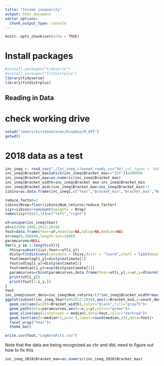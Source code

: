 ```yaml
---
title: "Income inequality"
output: html_document
editor_options: 
  chunk_output_type: console
---
```


```r
knitr::opts_chunk$set(echo = TRUE)
```

# Install packages
```r
#install.packages("tidyverse")
#install.packages("fitdistrplus")
library(tidyverse)
library(fitdistrplus)
```




## Reading in Data

# check working drive
```r
setwd("/Users/kirstenoleson/Dropbox/R_GPI")
getwd()
```

# 2018 data as a test
```r
inc_ineq <- read_csv("./Inc_ineq_cleaned_ready.csv")#),col_types = "dddddddd") 
inc_ineq$Bracket_max[which(inc_ineq$Bracket_max=="Inf")]=500000
inc_ineq$Bracket_max=as.numeric(inc_ineq$Bracket_max)
inc_ineq$Bracket_width=inc_ineq$Bracket_max-inc_ineq$Bracket_min
inc_ineq$Bracket_mid=(inc_ineq$Bracket_max+inc_ineq$Bracket_min)/2
iibins=as.data.frame(inc_ineq[,c("Year","Bracket_min","Bracket_max","Num_returns")])

reduce_factor=1
iibins$Nrep=floor(iibins$Num_returns/reduce_factor)
iiyr=iibins%>%uncount(weights = Nrep)
names(iiyr)[c(2,3)]=c("left","right")

uY=unique(inc_ineq$Year)
uY=c(2000:2006,2012:2018)
Yout=data.frame(Year=uY,meanlog=NA,sdlog=NA,median=NA)
xr=seq(0,500000,length.out=1000)
paramcurves=NULL
for(i_y in 1:length(uY)){
  thisy=subset(iiyr,Year==uY[i_y])
  disty=fitdistcens(censdata = thisy,distr = "lnorm",start = list(meanlog=10,sdlog=1))
  Yout$meanlog[i_y]=disty$estimate[1]
  Yout$sdlog[i_y]=disty$estimate[2]
  Yout$median[i_y]=exp(disty$estimate[1])
  paramcurves=rbind(paramcurves,data.frame(Year=uY[i_y],x=xr,y=dlnorm(x=xr,meanlog=disty$estimate[1],sdlog = disty$estimate[2])))
  print(uY[i_y])
  print(Yout[1:i_y,])
}
Yout
inc_ineq$count_dens=inc_ineq$Num_returns/(3*inc_ineq$Bracket_width*max(inc_ineq$Num_returns))
ggplot(subset(inc_ineq,Year%in%2012:2018),aes(x=Bracket_mid,y=count_dens))+
  geom_col(aes(width=Bracket_width),color="black",fill="gray75")+
  geom_path(data=paramcurves,aes(x=x,y=y),color="green")+
  geom_vline(aes(xintercept = median),data=Yout,color="darkred")+
  geom_text(aes(x=median*3,y=2e-5,label=round(median,2)),data=Yout)+
  facet_wrap("Year")+
  theme_bw()

write.csv(Yout,"LogNormFits.csv")

```
Note that the data are being recognized as chr and dbl; need to figure out how to fix this
```r
inc_ineq_2018$Bracket_max=as.numeric(inc_ineq_2018$Bracket_max)
```




##


